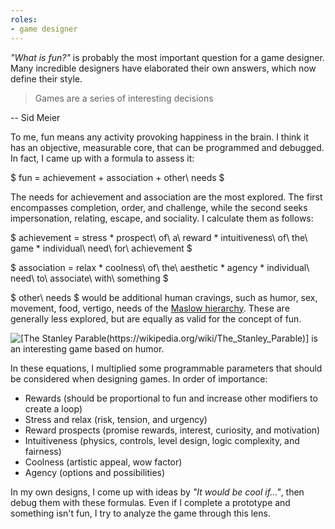 ```yaml
---
roles:
- game designer
---
```


*"What is fun?"* is probably the most important question for a game designer. Many incredible designers have elaborated their own answers, which now define their style.

> Games are a series of interesting decisions

-- Sid Meier

To me, fun means any activity provoking happiness in the brain. I think it has an objective, measurable core, that can be programmed and debugged. In fact, I came up with a formula to assess it:

$
fun = achievement + association + other\ needs
$

The needs for achievement and association are the most explored. The first encompasses completion, order, and challenge, while the second seeks impersonation, relating, escape, and sociality. I calculate them as follows:

$
achievement = stress * prospect\ of\ a\ reward * intuitiveness\ of\ the\ game * individual\ need\ for\ achievement
$

$
association = relax * coolness\ of\ the\ aesthetic * agency * individual\ need\ to\ associate\ with\ something
$

$ other\ needs $ would be additional human cravings, such as humor, sex, movement, food, vertigo, needs of the [Maslow hierarchy](https://wikipedia.org/wiki/Maslow%27s_hierarchy_of_needs). These are generally less explored, but are equally as valid for the concept of fun.

![[The Stanley Parable(https://wikipedia.org/wiki/The_Stanley_Parable)] is an interesting game based on humor.](https://youtube.com/watch?v=I-pmnuU3DdY)

In these equations, I multiplied some programmable parameters that should be considered when designing games. In order of importance:

* Rewards (should be proportional to fun and increase other modifiers to create a loop)
* Stress and relax (risk, tension, and urgency)
* Reward prospects (promise rewards, interest, curiosity, and motivation)
* Intuitiveness (physics, controls, level design, logic complexity, and fairness)
* Coolness (artistic appeal, wow factor)
* Agency (options and possibilities)

In my own designs, I come up with ideas by *"It would be cool if..."*, then debug them with these formulas. Even if I complete a prototype and something isn't fun, I try to analyze the game through this lens.
